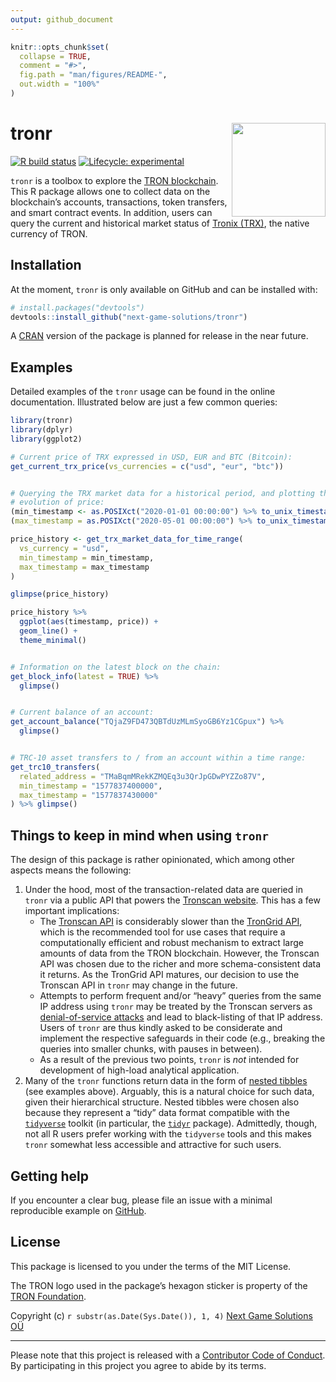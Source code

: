 ```yaml
---
output: github_document
---
```


<!-- README.md is generated from README.Rmd. Please edit that file -->

```r
knitr::opts_chunk$set(
  collapse = TRUE,
  comment = "#>",
  fig.path = "man/figures/README-",
  out.width = "100%"
)
```

# tronr <a href='https://github.com/next-game-solutions/tronr/'><img src="man/figures/hex-tronr.png" align="right" height="150"/></a>

<!-- badges: start -->

[![R build status](https://github.com/next-game-solutions/tronr/actions/workflows/r.yml/badge.svg)](https://github.com/next-game-solutions/tronr/actions/workflows/r.yml) [![Lifecycle: experimental](https://img.shields.io/badge/lifecycle-experimental-orange.svg)](https://lifecycle.r-lib.org/articles/stages.html#experimental)

<!-- badges: end -->

`tronr` is a toolbox to explore the [TRON blockchain](https://tron.network/index?lng=en). This R package allows one to collect data on the blockchain's accounts, transactions, token transfers, and smart contract events. In addition, users can query the current and historical market status of [Tronix (TRX)](https://tron.network/trx?lng=en), the native currency of TRON.

## Installation

At the moment, `tronr` is only available on GitHub and can be installed with:

``` r
# install.packages("devtools")
devtools::install_github("next-game-solutions/tronr")
```

A [CRAN](https://cran.r-project.org/) version of the package is planned for release in the near future.

## Examples

Detailed examples of the `tronr` usage can be found in the online documentation. Illustrated below are just a few common queries:

```r
library(tronr)
library(dplyr)
library(ggplot2)

# Current price of TRX expressed in USD, EUR and BTC (Bitcoin):
get_current_trx_price(vs_currencies = c("usd", "eur", "btc"))


# Querying the TRX market data for a historical period, and plotting the 
# evolution of price:
(min_timestamp <- as.POSIXct("2020-01-01 00:00:00") %>% to_unix_timestamp())
(max_timestamp = as.POSIXct("2020-05-01 00:00:00") %>% to_unix_timestamp())

price_history <- get_trx_market_data_for_time_range(
  vs_currency = "usd",
  min_timestamp = min_timestamp,
  max_timestamp = max_timestamp
)

glimpse(price_history)

price_history %>% 
  ggplot(aes(timestamp, price)) +
  geom_line() +
  theme_minimal()


# Information on the latest block on the chain:
get_block_info(latest = TRUE) %>% 
  glimpse()


# Current balance of an account:
get_account_balance("TQjaZ9FD473QBTdUzMLmSyoGB6Yz1CGpux") %>% 
  glimpse()


# TRC-10 asset transfers to / from an account within a time range:
get_trc10_transfers(
  related_address = "TMaBqmMRekKZMQEq3u3QrJpGDwPYZZo87V",
  min_timestamp = "1577837400000",
  max_timestamp = "1577837430000"
) %>% glimpse()
```

## Things to keep in mind when using `tronr`

The design of this package is rather opinionated, which among other aspects means the following:

1. Under the hood, most of the transaction-related data are queried in `tronr` via a public API that powers the [Tronscan website](https://tronscan.org/). This has a few important implications:
    - The [Tronscan API](https://github.com/tronscan/tronscan-frontend/blob/master/document/api.md "Tronscan API") is considerably slower than the [TronGrid API](https://www.trongrid.io/), which is the recommended tool for use cases that require a computationally efficient and robust mechanism to extract large amounts of data from the TRON blockchain. However, the Tronscan API was chosen due to the richer and more schema-consistent data it returns. As the TronGrid API matures, our decision to use the Tronscan API in `tronr` may change in the future.
    - Attempts to perform frequent and/or "heavy" queries from the same IP address using `tronr` may be treated by the Tronscan servers as [denial-of-service attacks](https://www.cloudflare.com/en-gb/learning/ddos/glossary/denial-of-service/) and lead to black-listing of that IP address. Users of `tronr` are thus kindly asked to be considerate and implement the respective safeguards in their code (e.g., breaking the queries into smaller chunks, with pauses in between).
    - As a result of the previous two points, `tronr` is _not_ intended for development of high-load analytical application.
2. Many of the `tronr` functions return data in the form of [nested tibbles](https://tidyr.tidyverse.org/articles/nest.html) (see examples above). Arguably, this is a natural choice for such data, given their hierarchical structure. Nested tibbles were chosen also because they represent a "tidy" data format compatible with the [`tidyverse`](https://www.tidyverse.org/ "tidyverse") toolkit (in particular, the [`tidyr`](https://tidyr.tidyverse.org/ "tidyr") package). Admittedly, though, not all R users prefer working with the `tidyverse` tools and this makes `tronr` somewhat less accessible and attractive for such users.


## Getting help

If you encounter a clear bug, please file an issue with a minimal reproducible example on [GitHub](https://github.com/next-game-solutions/tronr/issues).


## License

This package is licensed to you under the terms of the MIT License.

The TRON logo used in the package's hexagon sticker is property of the [TRON Foundation](https://tron.network/).

Copyright (c) `r substr(as.Date(Sys.Date()), 1, 4)` [Next Game Solutions OÜ](http://nextgamesolutions.com)

---

Please note that this project is released with a [Contributor Code of Conduct](https://www.contributor-covenant.org/version/1/0/0/code-of-conduct/). By participating in this project you agree to abide by its terms.
